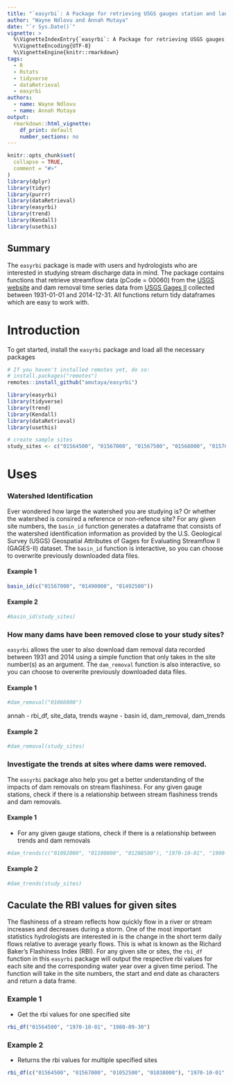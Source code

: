 ```yaml
---
title: "`easyrbi`: A Package for retrieving USGS gauges station and landuse data, and calculating stream flashiness"
author: "Wayne Ndlovu and Annah Mutaya"
date: "`r Sys.Date()`"
vignette: >
  %\VignetteIndexEntry{`easyrbi`: A Package for retrieving USGS gauges station and landuse data, and calculating stream flashiness}
  %\VignetteEncoding{UTF-8}
  %\VignetteEngine{knitr::rmarkdown}
tags:
  - R
  - Rstats
  - tidyverse
  - dataRetrieval
  - easyrbi
authors:
  - name: Wayne Ndlovu
  - name: Annah Mutaya
output:
  rmarkdown::html_vignette:
    df_print: default
    number_sections: no
---
```

```r
knitr::opts_chunk$set(
  collapse = TRUE,
  comment = "#>"
)
library(dplyr)
library(tidyr)
library(purrr)
library(dataRetrieval)
library(easyrbi)
library(trend)
library(Kendall)
library(usethis)
```



## Summary
The `easyrbi` package is made with users and hydrologists who are interested in studying stream discharge data in mind. The package contains functions that retrieve streamflow data (pCode = 00060) from the [USGS website](https://waterservices.usgs.gov/rest/Site-Test-Tool.html) and dam removal time series data from [USGS Gages II](https://www.sciencebase.gov/catalog/item/59692a64e4b0d1f9f05fbd39) collected between 1931-01-01 and 2014-12-31. All functions return tidy dataframes which are easy to work with.

# Introduction
To get started, install the `easyrbi` package and load all the necessary packages
```r
# If you haven't installed remotes yet, do so:
# install.packages("remotes")
remotes::install_github("amutaya/easyrbi")

library(easyrbi)
library(tidyverse)
library(trend)
library(Kendall)
library(dataRetrieval)
library(usethis)

# create sample sites
study_sites <- c("01564500", "01567000", "01567500", "01568000", "01570000", "01571500", "01573000", "01574000", "01574500", "01576500")
```


# Uses

### Watershed Identification
Ever wondered how large the watershed you are studying is? Or whether the watershed is consired a reference or non-refence site? For any given site numbers, the `basin_id` function generates a dataframe that consists of the watershed identification information as provided by the U.S. Geological Survey (USGS) Geospatial Attributes of Gages for Evaluating Streamflow II (GAGES-II) dataset. The `basin_id` function is interactive, so you can choose to overwrite previously downloaded data files.

#### Example 1
```r
basin_id(c("01567000", "01490000", "01492500"))
```

#### Example 2
```r
#basin_id(study_sites)
```

### How many dams have been removed close to your study sites?
`easyrbi` allows the user to also download dam removal data recorded between 1931 and 2014 using a simple function that only takes in the site number(s) as an argument. The `dam_removal` function is also interactive, so you can choose to overwrite previously downloaded data files.

#### Example 1
```r
#dam_removal("01066000")
```

annah - rbi_df, site_data, trends
wayne - basin id, dam_removal, dam_trends

#### Example 2
```r
#dam_removal(study_sites)
```

### Investigate the trends at sites where dams were removed.
The `easyrbi` package also help you get a better understanding of the impacts of dam removals on stream flashiness. For any given gauge stations, check if there is a relationship between stream flashiness trends and dam removals.

#### Example 1
- For any given gauge stations, check if there is a relationship between trends and dam removals 
```r
#dam_trends(c("01092000", "01100000", "01208500"), "1970-10-01", "1990-09-30")
```

#### Example 2
```r
#dam_trends(study_sites)
```


## Caculate the RBI values for given sites
The flashiness of a stream reflects how quickly flow in a river or stream increases and decreases during a storm. One of the most important statistics hydrologists are interested in is the change in the short term daily flows relative to average yearly flows. This is what is known as the Richard Baker's Flashiness Index (RBI). For any given site or sites, the `rbi_df` function in this `easyrbi` package will output the respective rbi values for each site and the corresponding water year over a given time period. The function will take in the site numbers, the start and end date as characters and return a data frame. 

### Example 1
- Get the rbi values for one specified site
```r
rbi_df("01564500", "1970-10-01", "1980-09-30")
```

### Example 2
- Returns the rbi values for multiple specified sites
```r
rbi_df(c("01564500", "01567000", "01052500", "01038000"), "1970-10-01", "1980-09-30")
```



